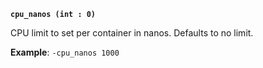 <a id="plugin-flag-cpu-nanos" />

**`cpu_nanos (int : 0)`**

CPU limit to set per container in nanos. Defaults to no limit.

**Example**: `-cpu_nanos 1000`
